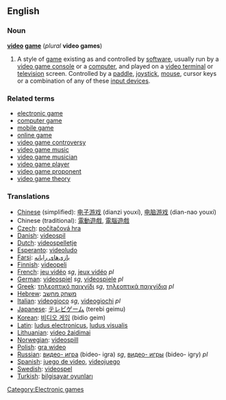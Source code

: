{{rfc}}
==English==
===Noun===
'''[[video]] [[game]]''' (''plural'' '''video games''')
#A style of [[game]] existing as and controlled by [[software]], usually run by a [[video game console]] or a [[computer]], and played on a [[video terminal]] or [[television]] screen.  Controlled by a [[paddle]], [[joystick]], [[mouse]], cursor keys or a combination of any of these [[input devices]].

=== Related terms ===
*[[electronic game]]
*[[computer game]]
*[[mobile game]]
*[[online game]]
*[[video game controversy]]
*[[video game music]]
*[[video game musician]]
*[[video game player]]
*[[video game proponent]]
*[[video game theory]]

=== Translations ===
*[[Chinese]] (simplified): [[电子游戏]] (dianzi youxí), [[电脑游戏]] (dian-nao youxí)
*Chinese (traditional): [[電動遊戲]], [[電腦遊戲]]
*[[Czech]]: [[počítačová hra]]
*[[Danish]]: [[videospil]]
*[[Dutch]]: [[videospelletje]]
*[[Esperanto]]: [[videoludo]]
*[[Farsi]]: [[بازی‌های رایانه‌]]
*[[Finnish]]: [[videopeli]]
*[[French]]: [[jeu vidéo]] ''sg'', [[jeux vidéo]] ''pl''
*[[German]]: [[videospiel]] ''sg'', [[videospiele]] ''pl''
*[[Greek]]: [[τηλεοπτικό παιχνίδι]] ''sg'', [[τηλεοπτικά παιχνίδια]] ''pl''
*[[Hebrew]]: [[משחק מחשב]]
*[[Italian]]: [[videogioco]] ''sg'', [[videogiochi]] ''pl''
*[[Japanese]]: [[テレビゲーム]] (terebi geimu)
*[[Korean]]: [[비디오 게임]] (bidio geim)
*[[Latin]]: [[ludus electronicus]], [[ludus visualis]]
*[[Lithuanian]]: [[video žaidimai]]
*[[Norwegian]]: [[videospill]]
*[[Polish]]: [[gra wideo]]
*[[Russian]]: [[видео- игра]] (bideo- igra) ''sg'', [[видео- игры]] (bideo- igry) ''pl''
*[[Spanish]]: [[juego de video]], [[videojuego]]
*[[Swedish]]: [[videospel]]
*[[Turkish]]: [[bilgisayar oyunları]]

[[Category:Electronic games]]